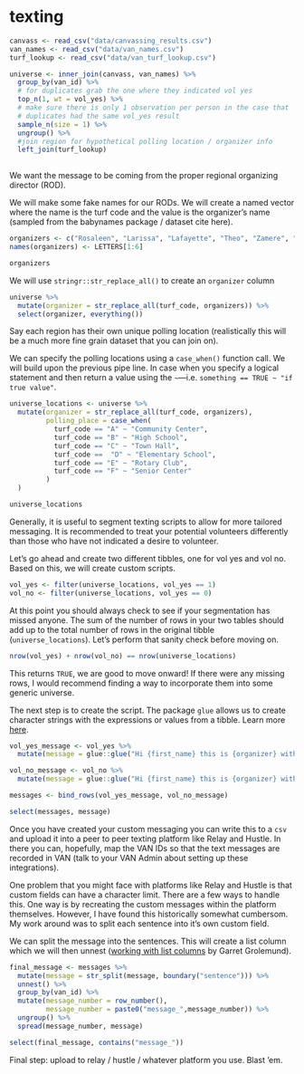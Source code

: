 # texting


```r
canvass <- read_csv("data/canvassing_results.csv")
van_names <- read_csv("data/van_names.csv")
turf_lookup <- read_csv("data/van_turf_lookup.csv")

universe <- inner_join(canvass, van_names) %>% 
  group_by(van_id) %>% 
  # for duplicates grab the one where they indicated vol yes
  top_n(1, wt = vol_yes) %>% 
  # make sure there is only 1 observation per person in the case that 
  # duplicates had the same vol_yes result
  sample_n(size = 1) %>% 
  ungroup() %>% 
  #join region for hypothetical polling location / organizer info
  left_join(turf_lookup)
  
```

We want the message to be coming from the proper regional organizing director (ROD). 

We will make some fake names for our RODs. We will create a named vector where the name is the turf code and the value is the organizer's name (sampled from the babynames package / dataset cite here).

```r
organizers <- c("Rosaleen", "Larissa", "Lafayette", "Theo", "Zamere", "Colleen")
names(organizers) <- LETTERS[1:6]

organizers
```

We will use `stringr::str_replace_all()` to create an `organizer` column

```r
universe %>% 
  mutate(organizer = str_replace_all(turf_code, organizers)) %>% 
  select(organizer, everything())
```

Say each region has their own unique polling location (realistically this will be a much more fine grain dataset that you can join on).

We can specify the polling locations using a `case_when()` function call. We will build upon the previous pipe line. In case when you specify a logical statement and then return a value using the `~`—i.e. `something == TRUE ~ "if true value"`.

```r
universe_locations <- universe %>% 
  mutate(organizer = str_replace_all(turf_code, organizers),
         polling_place = case_when(
           turf_code == "A" ~ "Community Center",
           turf_code == "B" ~ "High School",
           turf_code == "C" ~ "Town Hall",
           turf_code ==  "D" ~ "Elementary School", 
           turf_code == "E" ~ "Rotary Club",
           turf_code == "F" ~ "Senior Center"
         )
  )

universe_locations
```
Generally, it is useful to segment texting scripts to allow for more tailored messaging. It is recommended to treat your potential volunteers differently than those who have not indicated a desire to volunteer.

Let's go ahead and create two different tibbles, one for vol yes and vol no. Based on this, we will create custom scripts.

```r
vol_yes <- filter(universe_locations, vol_yes == 1)
vol_no <- filter(universe_locations, vol_yes == 0)
```

At this point you should always check to see if your segmentation has missed anyone. The sum of the number of rows in your two tables should add up to the total number of rows in the original tibble (`universe_locations`). Let's perform that sanity check before moving on.

```r
nrow(vol_yes) + nrow(vol_no) == nrow(universe_locations)
```

This returns `TRUE`, we are good to move onward! If there were any missing rows, I would recommend finding a way to incorporate them into some generic universe.

The next step is to create the script. The package `glue` allows us to create character strings with the expressions or values from a tibble. Learn more [here](https://glue.tidyverse.org/).


```r
vol_yes_message <- vol_yes %>% 
  mutate(message = glue::glue("Hi {first_name} this is {organizer} with Abraham Lincoln for the Union! The election is right around the corner. We need all the help we can get, can we count on you to volunteer at {polling_place} on election day?"))

vol_no_message <- vol_no %>% 
  mutate(message = glue::glue("Hi {first_name} this is {organizer} with Abraham Lincoln for the Union! The election is right around the corner. Your polling location is at the {polling_place}. Can we count on your vote?"))

messages <- bind_rows(vol_yes_message, vol_no_message)

select(messages, message)

```

Once you have created your custom messaging you can write this to a `csv` and upload it into a peer to peer texting platform like Relay and Hustle. In there you can, hopefully, map the VAN IDs so that the text messages are recorded in VAN (talk to your VAN Admin about setting up these integrations).

One problem that you might face with platforms like Relay and Hustle is that custom fields can have a character limit. There are a few ways to handle this. One way is by recreating the custom messages within the platform themselves. However, I have found this historically somewhat cumbersom. My work around was to split each sentence into it's own custom field.


We can split the message into the sentences. This will create a list column which we will then unnest ([working with list columns](https://www.rstudio.com/resources/videos/how-to-work-with-list-columns/) by Garret Grolemund).

```r
final_message <- messages %>% 
  mutate(message = str_split(message, boundary("sentence"))) %>% 
  unnest() %>% 
  group_by(van_id) %>% 
  mutate(message_number = row_number(),
         message_number = paste0("message_",message_number)) %>% 
  ungroup() %>% 
  spread(message_number, message) 

select(final_message, contains("message_"))
```

Final step: upload to relay / hustle / whatever platform you use. Blast 'em.
